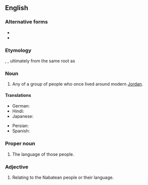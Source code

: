 ==English==
{{wikipedia}}

===Alternative forms===
* {{l|en|Nabataean}}
* {{alter|en|Nabatæan||archaic}}

===Etymology===
{{uder|en|la|Nabataeus}}, {{uder|en|grc|Ναβαταῖος}}, ultimately from the same root as {{uder|en|ar|أَنْبَاط}}

===Noun===
{{en-noun}}

# Any of a group of people who once lived around modern [[Jordan]].

====Translations====
{{trans-top|any of a group of people who once lived around modern Jordan}}
* German: {{t+|de|Nabatäer}}
* Hindi: {{t|hi|नबाती|m}}
* Japanese: {{t|ja|ナバテア人|tr=ナバテアじん, nabateajin|sc=Jpan}}
{{trans-mid}}
* Persian: {{t|fa|نبطی|tr=nabati}}
* Spanish: {{t|es|nabateo}}
{{trans-bottom}}

===Proper noun===
{{en-proper noun}}

# The language of those people.

===Adjective===
{{en-adj}}

# Relating to the Nabatean people or their language.
{{C|en|Ethnonyms|Demonyms}}